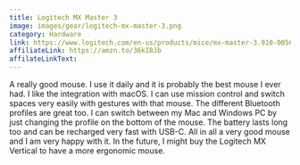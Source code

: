 ```yaml
---
title: Logitech MX Master 3
image: images/gear/logitech-mx-master-3.png
category: Hardware
link: https://www.logitech.com/en-us/products/mice/mx-master-3.910-005620.html
affiliateLink: https://amzn.to/36kI8Jb
affilateLinkText:
---
```


A really good mouse. I use it daily and it is probably the best mouse I ever had. I like the integration with macOS. I can use mission control and switch spaces very easily with gestures with that mouse. The different Bluetooth profiles are great too. I can switch between my Mac and Windows PC by just changing the profile on the bottom of the mouse. The battery lasts long too and can be recharged very fast with USB-C. All in all a very good mouse and I am very happy with it. In the future, I might buy the Logitech MX Vertical to have a more ergonomic mouse.
